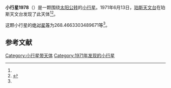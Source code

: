 {{Infobox planet
| bgcolour = #FFFFC0
| name = 1978 Patrice
| symbol = 
| image = 
| caption = 
| discovery = yes
| discovery_ref = 
| discoverer = [[珀斯天文台|珀斯天文台]]
| discovery_site = [[珀斯天文台|珀斯天文台]] 
| discovered = 1971年6月13日
| designations = yes
| mp_name = 
| named_after = 
| alt_names = 1971 LD/ 1942 PL / 1952 WC / 1955 RJ1 / 1965 VC / 1968 OY / 1975 VQ8
| mp_category = [[主带小行星|主带小行星]]
| orbit_ref = <ref name="a">[http://ssd.jpl.nasa.gov/sbdb.cgi?sstr=1978 1978 Patrice] {{Wayback|url=http://ssd.jpl.nasa.gov/sbdb.cgi?sstr=1978 |date=20201122065531 }}，小行星數據庫瀏覽器（JPL Small-Body Database Browser）－[[美国国家航空航天局|美国国家航空航天局]]喷气推进实验室</ref>
| epoch = 2456400.5 (2013年4月18日更新)
| aphelion = {{convert|2.664640892557055|AU|km|3|abbr=on|lk=out}}
| perihelion = {{convert|1.72331887667351|AU|km|3|abbr=on}}
| semimajor = {{convert|2.193979884615282|AU|km|3|abbr=on}}
| eccentricity = 0.214523848
| period = 1186.990899 [[日|日]]<br />3.25[[儒略年|儒略年]]
| avg_speed = 
| inclination = 4.343510959616342
| asc_node = 54.37581042247917
| mean_anomaly = 
| arg_peri = 268.4663303489671
| satellites = 
| physical_characteristics = yes
| dimensions = 
| mass = 
| density = 
| surface_grav = 
| escape_velocity = 
| sidereal_day = 
| axial_tilt = 
| pole_ecliptic_lat = 
| pole_ecliptic_lon = 
| albedo = 
| temperatures= 
| temp_name1 = 
| mean_temp_1 = 
| max_temp_1 = 
| temp_name2 = 
| max_temp_2 = 
| spectral_type = 
| abs_magnitude = 268.4663303489671
}}

'''小行星1978'''（{{lang-en|1978 Patrice}}）是一颗围绕[[太阳|太阳]][[公转|公转]]的[[小行星|小行星]]。1971年6月13日，[[珀斯天文台|珀斯天文台]]在珀斯天文台发现了此天体<ref name="a" /><ref>{{cite news|title=小行星列表|url=http://cfa-www.harvard.edu/iau/lists/NumberedMPs.txt|accessdate=2013-07-08|newspaper=哈佛大学|archive-date=2008-05-17|archive-url=https://web.archive.org/web/20080517010638/http://cfa-www.harvard.edu/iau/lists/NumberedMPs.txt|dead-url=no}}</ref>。

这颗小行星的[[绝对星等|绝对星等]]为268.4663303489671等<ref name="a" />。

==参考文献==
{{reflist}}
{{Minor Planet Number|[[小行星1977|小行星1977]]|[[小行星1979|小行星1979]]}}

{{小天体}}

[[Category:小行星带天体|Category:小行星带天体]]
[[Category:1971年发现的小行星|Category:1971年发现的小行星]]

{{asteroid-stub}}